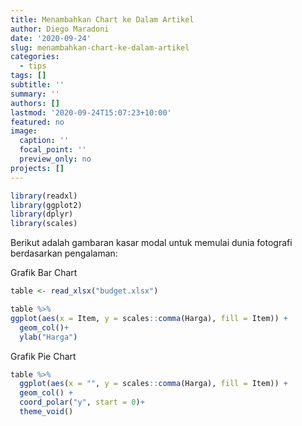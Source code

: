 ```yaml
---
title: Menambahkan Chart ke Dalam Artikel
author: Diego Maradoni
date: '2020-09-24'
slug: menambahkan-chart-ke-dalam-artikel
categories:
  - tips
tags: []
subtitle: ''
summary: ''
authors: []
lastmod: '2020-09-24T15:07:23+10:00'
featured: no
image:
  caption: ''
  focal_point: ''
  preview_only: no
projects: []
---
```


```r
library(readxl)
library(ggplot2)
library(dplyr)
library(scales)
```

Berikut adalah gambaran kasar modal untuk memulai dunia fotografi berdasarkan pengalaman: 

Grafik Bar Chart
```r
table <- read_xlsx("budget.xlsx")

table %>% 
ggplot(aes(x = Item, y = scales::comma(Harga), fill = Item)) +
  geom_col()+
  ylab("Harga")

```

Grafik Pie Chart
```r
table %>% 
  ggplot(aes(x = "", y = scales::comma(Harga), fill = Item)) +
  geom_col() +
  coord_polar("y", start = 0)+
  theme_void()
  
```

